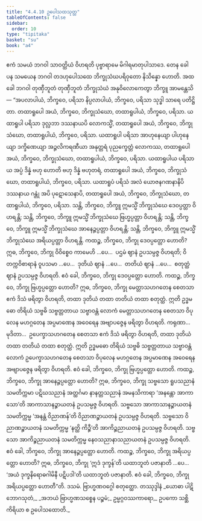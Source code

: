 ```yaml
---
title: "4.4.10 ဥပေါသထသုတ္တ"
tableOfContents: false
sidebar:
  order: 10
type: "tipitaka"
basket: "su"
book: "a4"
---
```



<DynamicBreadcrumb />

<Division number="190" book="a4" e="ch" v="15" p="503">

<Paragraph number="1168" book="a4">
ဧကံ သမယံ ဘဂဝါ သာဝတ္ထိယံ ဝိဟရတိ ပုဗ္ဗာရာမေ မိဂါရမာတုပါသာဒေ. တေန ခေါ ပန သမယေန ဘဂဝါ တဒဟုပေါသထေ ဘိက္ခုသံဃပရိဝုတော နိသိန္နော ဟောတိ. အထ ခေါ ဘဂဝါ တုဏှီဘူတံ တုဏှီဘူတံ ဘိက္ခုသံဃံ အနုဝိလောကေတွာ ဘိက္ခူ အာမန္တေသိ—
</Paragraph>

<Paragraph number="1169" book="a4">
“အပလာပါယံ, ဘိက္ခဝေ, ပရိသာ နိပ္ပလာပါယံ, ဘိက္ခဝေ, ပရိသာ သုဒ္ဓါ သာရေ ပတိဋ္ဌိတာ. တထာရူပေါ အယံ, ဘိက္ခဝေ, ဘိက္ခုသံဃော, တထာရူပါယံ, ဘိက္ခဝေ, ပရိသာ. ယထာရူပါ ပရိသာ ဒုလ္လဘာ ဒဿနာယပိ လောကသ္မိံ, တထာရူပေါ အယံ, ဘိက္ခဝေ, ဘိက္ခုသံဃော, တထာရူပါယံ, ဘိက္ခဝေ, ပရိသာ. ယထာရူပါ ပရိသာ အာဟုနေယျာ ပါဟုနေယျာ ဒက္ခိဏေယျာ အဉ္ဇလိကရဏီယာ အနုတ္တရံ ပုညက္ခေတ္တံ လောကဿ, တထာရူပေါ အယံ, ဘိက္ခဝေ, ဘိက္ခုသံဃော, တထာရူပါယံ, ဘိက္ခဝေ, ပရိသာ. ယထာရူပါယ ပရိသာယ အပ္ပံ ဒိန္နံ ဗဟု ဟောတိ ဗဟု ဒိန္နံ ဗဟုတရံ, တထာရူပေါ အယံ, ဘိက္ခဝေ, ဘိက္ခုသံဃော, တထာရူပါယံ, ဘိက္ခဝေ, ပရိသာ. ယထာရူပံ ပရိသံ အလံ ယောဇနဂဏနာနိပိ ဒဿနာယ ဂန္တုံ အပိ ပုဋောသေနာပိ, တထာရူပေါ အယံ, ဘိက္ခဝေ, ဘိက္ခုသံဃော, တထာရူပါယံ, ဘိက္ခဝေ, ပရိသာ.
</Paragraph>

<Paragraph number="1170" book="a4">
သန္တိ, ဘိက္ခဝေ, ဘိက္ခူ ဣမသ္မိံ ဘိက္ခုသံဃေ ဒေဝပ္ပတ္တာ ဝိဟရန္တိ; သန္တိ, ဘိက္ခဝေ, ဘိက္ခူ ဣမသ္မိံ ဘိက္ခုသံဃေ ဗြဟ္မပ္ပတ္တာ ဝိဟရန္တိ; သန္တိ, ဘိက္ခဝေ, ဘိက္ခူ ဣမသ္မိံ ဘိက္ခုသံဃေ အာနေဉ္ဇပ္ပတ္တာ ဝိဟရန္တိ; သန္တိ, ဘိက္ခဝေ, ဘိက္ခူ ဣမသ္မိံ ဘိက္ခုသံဃေ အရိယပ္ပတ္တာ ဝိဟရန္တိ.
</Paragraph>

<Paragraph number="1171" book="a4">
ကထဉ္စ, ဘိက္ခဝေ, ဘိက္ခု ဒေဝပ္ပတ္တော ဟောတိ? ဣဓ, ဘိက္ခဝေ, ဘိက္ခု ဝိဝိစ္စေဝ ကာမေဟိ …ပေ…  ပဌမံ ဈာနံ ဥပသမ္ပဇ္ဇ ဝိဟရတိ; ဝိတက္ကဝိစာရာနံ ဝူပသမာ …ပေ…  ဒုတိယံ ဈာနံ …ပေ…  တတိယံ ဈာနံ …ပေ…  စတုတ္ထံ ဈာနံ ဥပသမ္ပဇ္ဇ ဝိဟရတိ. ဧဝံ ခေါ, ဘိက္ခဝေ, ဘိက္ခု ဒေဝပ္ပတ္တော ဟောတိ.
</Paragraph>

<Paragraph number="1172" book="a4">
ကထဉ္စ, ဘိက္ခဝေ, ဘိက္ခု ဗြဟ္မပ္ပတ္တော ဟောတိ? ဣဓ, ဘိက္ခဝေ, ဘိက္ခု မေတ္တာသဟဂတေန စေတသာ ဧကံ ဒိသံ ဖရိတွာ ဝိဟရတိ, တထာ ဒုတိယံ တထာ တတိယံ တထာ စတုတ္ထံ. ဣတိ ဥဒ္ဓမဓော တိရိယံ သဗ္ဗဓိ သဗ္ဗတ္တတာယ သဗ္ဗာဝန္တံ လောကံ မေတ္တာသဟဂတေန စေတသာ ဝိပုလေန မဟဂ္ဂတေန အပ္ပမာဏေန အဝေရေန အဗျာပဇ္ဇေန ဖရိတွာ ဝိဟရတိ. ကရုဏာ…  မုဒိတာ…  ဥပေက္ခာသဟဂတေန စေတသာ ဧကံ ဒိသံ ဖရိတွာ ဝိဟရတိ, တထာ ဒုတိယံ တထာ တတိယံ တထာ စတုတ္ထံ. ဣတိ ဥဒ္ဓမဓော တိရိယံ သဗ္ဗဓိ သဗ္ဗတ္တတာယ သဗ္ဗာဝန္တံ လောကံ ဥပေက္ခာသဟဂတေန စေတသာ ဝိပုလေန မဟဂ္ဂတေန အပ္ပမာဏေန အဝေရေန အဗျာပဇ္ဇေန ဖရိတွာ ဝိဟရတိ. ဧဝံ ခေါ, ဘိက္ခဝေ, ဘိက္ခု ဗြဟ္မပ္ပတ္တော ဟောတိ.
</Paragraph>

<Paragraph number="1173" book="a4">
ကထဉ္စ, ဘိက္ခဝေ, ဘိက္ခု အာနေဉ္ဇပ္ပတ္တော ဟောတိ? ဣဓ, ဘိက္ခဝေ, ဘိက္ခု သဗ္ဗသော ရူပသညာနံ သမတိက္ကမာ ပဋိဃသညာနံ အတ္ထင်္ဂမာ နာနတ္တသညာနံ အမနသိကာရာ ‘အနန္တော အာကာသော’တိ အာကာသာနဉ္စာယတနံ ဥပသမ္ပဇ္ဇ ဝိဟရတိ. သဗ္ဗသော အာကာသာနဉ္စာယတနံ သမတိက္ကမ္မ ‘အနန္တံ ဝိညာဏန်’တိ ဝိညာဏဉ္စာယတနံ ဥပသမ္ပဇ္ဇ ဝိဟရတိ. သဗ္ဗသော ဝိညာဏဉ္စာယတနံ သမတိက္ကမ္မ ‘နတ္ထိ ကိဉ္စီ’တိ အာကိဉ္စညာယတနံ ဥပသမ္ပဇ္ဇ ဝိဟရတိ. သဗ္ဗသော အာကိဉ္စညာယတနံ သမတိက္ကမ္မ နေဝသညာနာသညာယတနံ ဥပသမ္ပဇ္ဇ ဝိဟရတိ. ဧဝံ ခေါ, ဘိက္ခဝေ, ဘိက္ခု အာနေဉ္ဇပ္ပတ္တော ဟောတိ.
</Paragraph>

<Paragraph number="1174" book="a4">
ကထဉ္စ, ဘိက္ခဝေ, ဘိက္ခု အရိယပ္ပတ္တော ဟောတိ? ဣဓ, ဘိက္ခဝေ, ဘိက္ခု ‘ဣဒံ ဒုက္ခန်’တိ ယထာဘူတံ ပဇာနာတိ …ပေ…  ‘အယံ ဒုက္ခနိရောဓဂါမိနီ ပဋိပဒါ’တိ ယထာဘူတံ ပဇာနာတိ. ဧဝံ ခေါ, ဘိက္ခဝေ, ဘိက္ခု အရိယပ္ပတ္တော ဟောတီ”တိ.

</Paragraph>
</Division>

<Paragraph number="1175" type="center" book="a4">
ဒသမံ.



</Paragraph>

<Paragraph number="1176" type="center" book="a4">
ဗြာဟ္မဏဝဂ္ဂေါ စတုတ္ထော.



</Paragraph>

<Paragraph number="1177" type="center" book="a4">
တဿုဒ္ဒါနံ


</Paragraph>

<Paragraph number="1178" book="a4">
_ယောဓာ ပါဋိဘောဂသုတံ,_  
_အဘယံ ဗြာဟ္မဏသစ္စေန ပဉ္စမံ;_  
ဥမ္မဂ္ဂဝဿကာရော,_  
ဥပကော သစ္ဆိကိရိယာ စ ဥပေါသထောတိ._
</Paragraph>